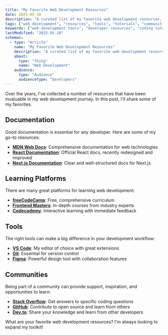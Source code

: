 ```yaml
---
title: "My Favorite Web Development Resources"
date: 2025-05-10
description: "A curated list of my favorite web development resources, including tools, tutorials, and communities that have helped me grow as a developer."
tags: ["web development", "resources", "tools", "tutorials", "communities"]
keywords: ["web development tools", "developer resources", "coding tutorials", "programming tools", "developer documentation", "coding communities", "developer productivity"]
lastModified: "2025-05-10"
schemas:
  - type: "Article"
    name: "My Favorite Web Development Resources"
    description: "A curated list of my favorite web development resources, including tools, tutorials, and communities that have helped me grow as a developer."
    about:
      type: "Thing"
      name: "Web Development"
    audience:
      type: "Audience"
      audienceType: "Developers"
---
```


Over the years, I've collected a number of resources that have been invaluable in my web development journey. In this post, I'll share some of my favorites.

## Documentation

Good documentation is essential for any developer. Here are some of my go-to resources:

- **[MDN Web Docs](https://developer.mozilla.org)**: Comprehensive documentation for web technologies
- **[React Documentation](https://react.dev)**: Official React docs, recently redesigned and improved
- **[Next.js Documentation](https://nextjs.org/docs)**: Clear and well-structured docs for Next.js

## Learning Platforms

There are many great platforms for learning web development:

- **[freeCodeCamp](https://www.freecodecamp.org/)**: Free, comprehensive curriculum
- **[Frontend Masters](https://frontendmasters.com/)**: In-depth courses from industry experts
- **[Codecademy](https://www.codecademy.com/)**: Interactive learning with immediate feedback

## Tools

The right tools can make a big difference in your development workflow:

- **[VS Code](https://code.visualstudio.com/)**: My editor of choice with great extensions
- **[Git](https://git-scm.com/)**: Essential for version control
- **[Figma](https://www.figma.com/)**: Powerful design tool with collaboration features

## Communities

Being part of a community can provide support, inspiration, and opportunities to learn:

- **[Stack Overflow](https://stackoverflow.com/)**: Get answers to specific coding questions
- **[GitHub](https://github.com/)**: Contribute to open source and learn from others
- **[Dev.to](https://dev.to/)**: Share your knowledge and learn from other developers

What are your favorite web development resources? I'm always looking to expand my toolkit!
